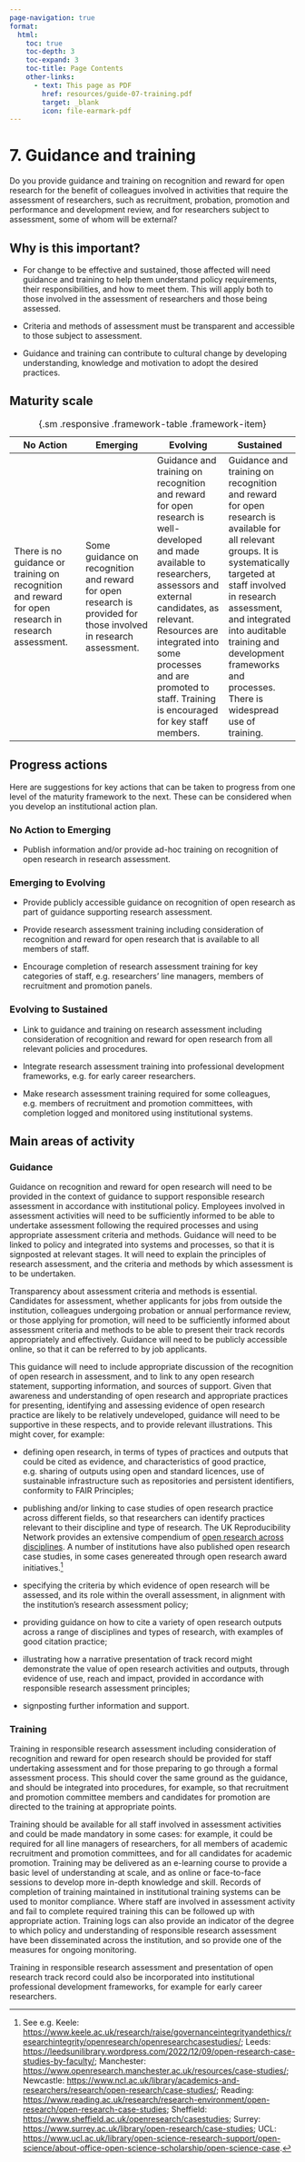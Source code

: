 ```yaml
---
page-navigation: true
format:
  html:
    toc: true
    toc-depth: 3
    toc-expand: 3
    toc-title: Page Contents
    other-links:
      - text: This page as PDF
        href: resources/guide-07-training.pdf
        target: _blank
        icon: file-earmark-pdf
---
```


# 7. Guidance and training 

```{=html}
<a href="resources/guide-07-training.pdf"
   class="pdf-download"></a>
```

::: {.callout .feature}
Do you provide guidance and training on recognition and reward for open research for the benefit of colleagues involved in activities that require the assessment of researchers, such as recruitment, probation, promotion and performance and development review, and for researchers subject to assessment, some of whom will be external? 
:::

## Why is this important? 

- For change to be effective and sustained, those affected will need guidance and training to help them understand policy requirements, their responsibilities, and how to meet them. This will apply both to those involved in the assessment of researchers and those being assessed. 

- Criteria and methods of assessment must be transparent and accessible to those subject to assessment. 

- Guidance and training can contribute to cultural change by developing understanding, knowledge and motivation to adopt the desired practices. 

## Maturity scale 

| No Action | Emerging | Evolving | Sustained |
|---------|---------|---------|---------|
| There is no guidance or training on recognition and reward for open research in research assessment. | Some guidance on recognition and reward for open research is provided for those involved in research assessment. | Guidance and training on recognition and reward for open research is well-developed and made available to researchers, assessors and external candidates, as relevant. Resources are integrated into some processes and are promoted to staff. Training is encouraged for key staff members. | Guidance and training on recognition and reward for open research is available for all relevant groups. It is systematically targeted at staff involved in research assessment, and integrated into auditable training and development frameworks and processes. There is widespread use of training. |

: {.sm .responsive .framework-table .framework-item}


## Progress actions 

Here are suggestions for key actions that can be taken to progress from one level of the maturity framework to the next. These can be considered when you develop an institutional action plan.  

### No Action to Emerging 

- Publish information and/or provide ad-hoc training on recognition of open research in research assessment. 

### Emerging to Evolving 

- Provide publicly accessible guidance on recognition of open research as part of guidance supporting research assessment. 

- Provide research assessment training including consideration of recognition and reward for open research that is available to all members of staff. 

- Encourage completion of research assessment training for key categories of staff, e.g. researchers' line managers, members of recruitment and promotion panels.  

### Evolving to Sustained 

- Link to guidance and training on research assessment including consideration of recognition and reward for open research from all relevant policies and procedures. 

- Integrate research assessment training into professional development frameworks, e.g. for early career researchers. 

- Make research assessment training required for some colleagues, e.g. members of recruitment and promotion committees, with completion logged and monitored using institutional systems. 

## Main areas of activity 

### Guidance  

Guidance on recognition and reward for open research will need to be provided in the context of guidance to support responsible research assessment in accordance with institutional policy. Employees involved in assessment activities will need to be sufficiently informed to be able to undertake assessment following the required processes and using appropriate assessment criteria and methods. Guidance will need to be linked to policy and integrated into systems and processes, so that it is signposted at relevant stages. It will need to explain the principles of research assessment, and the criteria and methods by which assessment is to be undertaken.  

Transparency about assessment criteria and methods is essential. Candidates for assessment, whether applicants for jobs from outside the institution, colleagues undergoing probation or annual performance review, or those applying for promotion, will need to be sufficiently informed about assessment criteria and methods to be able to present their track records appropriately and effectively. Guidance will need to be publicly accessible online, so that it can be referred to by job applicants.  

This guidance will need to include appropriate discussion of the recognition of open research in assessment, and to link to any open research statement, supporting information, and sources of support. Given that awareness and understanding of open research and appropriate practices for presenting, identifying and assessing evidence of open research practice are likely to be relatively undeveloped, guidance will need to be supportive in these respects, and to provide relevant illustrations. This might cover, for example: 

- defining open research, in terms of types of practices and outputs that could be cited as evidence, and characteristics of good practice, e.g. sharing of outputs using open and standard licences, use of sustainable infrastructure such as repositories and persistent identifiers, conformity to FAIR Principles;

- publishing and/or linking to case studies of open research practice across different fields, so that researchers can identify practices relevant to their discipline and type of research. The UK Reproducibility Network provides an extensive compendium of [open research across disciplines](https://www.ukrn.org/disciplines/). A number of institutions have also published open research case studies, in some cases genereated through open research award initiatives.^[See e.g. Keele: <https://www.keele.ac.uk/research/raise/governanceintegrityandethics/researchintegrity/openresearch/openresearchcasestudies/>; Leeds: <https://leedsunilibrary.wordpress.com/2022/12/09/open-research-case-studies-by-faculty/>; Manchester: <https://www.openresearch.manchester.ac.uk/resources/case-studies/>; Newcastle: <https://www.ncl.ac.uk/library/academics-and-researchers/research/open-research/case-studies/>; Reading: <https://www.reading.ac.uk/research/research-environment/open-research/open-research-case-studies>; Sheffield: <https://www.sheffield.ac.uk/openresearch/casestudies>; Surrey: <https://www.surrey.ac.uk/library/open-research/case-studies>; UCL: <https://www.ucl.ac.uk/library/open-science-research-support/open-science/about-office-open-science-scholarship/open-science-case>.] 

- specifying the criteria by which evidence of open research will be assessed, and its role within the overall assessment, in alignment with the institution's research assessment policy; 

- providing guidance on how to cite a variety of open research outputs across a range of disciplines and types of research, with examples of good citation practice; 

- illustrating how a narrative presentation of track record might demonstrate the value of open research activities and outputs, through evidence of use, reach and impact, provided in accordance with responsible research assessment principles; 

- signposting further information and support. 

### Training  

Training in responsible research assessment including consideration of recognition and reward for open research should be provided for staff undertaking assessment and for those preparing to go through a formal assessment process. This should cover the same ground as the guidance, and should be integrated into procedures, for example, so that recruitment and promotion committee members and candidates for promotion are directed to the training at appropriate points.  

Training should be available for all staff involved in assessment activities and could be made mandatory in some cases: for example, it could be required for all line managers of researchers, for all members of academic recruitment and promotion committees, and for all candidates for academic promotion. Training may be delivered as an e-learning course to provide a basic level of understanding at scale, and as online or face-to-face sessions to develop more in-depth knowledge and skill. Records of completion of training maintained in institutional training systems can be used to monitor compliance. Where staff are involved in assessment activity and fail to complete required training this can be followed up with appropriate action. Training logs can also provide an indicator of the degree to which policy and understanding of responsible research assessment have been disseminated across the institution, and so provide one of the measures for ongoing monitoring. 

Training in responsible research assessment and presentation of open research track record could also be incorporated into institutional professional development frameworks, for example for early career researchers. 


